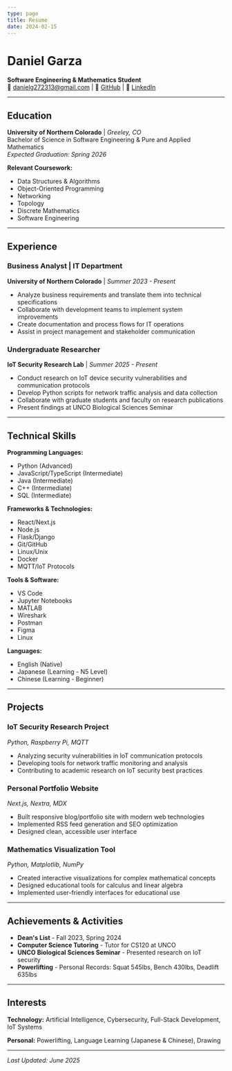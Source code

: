 ```yaml
---
type: page
title: Resume
date: 2024-02-15
---
```


# Daniel Garza
**Software Engineering & Mathematics Student**  
📧 danielg272313@gmail.com | 🐙 [GitHub](https://github.com/ssjdan27) | 💼 [LinkedIn](https://www.linkedin.com/in/daniel-garza-2a61b5244/)

---

## Education

**University of Northern Colorado** | *Greeley, CO*  
Bachelor of Science in Software Engineering & Pure and Applied Mathematics  
*Expected Graduation: Spring 2026*

**Relevant Coursework:**
- Data Structures & Algorithms
- Object-Oriented Programming
- Networking
- Topology
- Discrete Mathematics
- Software Engineering

---

## Experience

### Business Analyst | IT Department
**University of Northern Colorado** | *Summer 2023 - Present*
- Analyze business requirements and translate them into technical specifications
- Collaborate with development teams to implement system improvements
- Create documentation and process flows for IT operations
- Assist in project management and stakeholder communication

### Undergraduate Researcher
**IoT Security Research Lab** | *Summer 2025 - Present*
- Conduct research on IoT device security vulnerabilities and communication protocols
- Develop Python scripts for network traffic analysis and data collection
- Collaborate with graduate students and faculty on research publications
- Present findings at UNCO Biological Sciences Seminar 

---

## Technical Skills

**Programming Languages:**
- Python (Advanced)
- JavaScript/TypeScript (Intermediate)
- Java (Intermediate)
- C++ (Intermediate)
- SQL (Intermediate)

**Frameworks & Technologies:**
- React/Next.js
- Node.js
- Flask/Django
- Git/GitHub
- Linux/Unix
- Docker
- MQTT/IoT Protocols

**Tools & Software:**
- VS Code
- Jupyter Notebooks
- MATLAB
- Wireshark
- Postman
- Figma
- Linux

**Languages:**
- English (Native)
- Japanese (Learning - N5 Level)
- Chinese (Learning - Beginner)

---

## Projects

### IoT Security Research Project
*Python, Raspberry Pi, MQTT*
- Analyzing security vulnerabilities in IoT communication protocols
- Developing tools for network traffic monitoring and analysis
- Contributing to academic research on IoT security best practices

### Personal Portfolio Website
*Next.js, Nextra, MDX*
- Built responsive blog/portfolio site with modern web technologies
- Implemented RSS feed generation and SEO optimization
- Designed clean, accessible user interface

### Mathematics Visualization Tool
*Python, Matplotlib, NumPy*
- Created interactive visualizations for complex mathematical concepts
- Designed educational tools for calculus and linear algebra
- Implemented user-friendly interfaces for educational use

---

## Achievements & Activities

- **Dean's List** - Fall 2023, Spring 2024
- **Computer Science Tutoring** - Tutor for CS120 at UNCO
- **UNCO Biological Sciences Seminar** - Presented research on IoT security
- **Powerlifting** - Personal Records: Squat 545lbs, Bench 430lbs, Deadlift 635lbs

---

## Interests

**Technology:** Artificial Intelligence, Cybersecurity, Full-Stack Development, IoT Systems

**Personal:** Powerlifting, Language Learning (Japanese & Chinese), Drawing

---

*Last Updated: June 2025*
